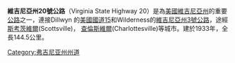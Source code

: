 '''維吉尼亞州20號公路'''（Virginia State Highway 20）是為[[美國|美國]][[維吉尼亞州|維吉尼亞州]]的重要[[公路|公路]]之一，連接Dillwyn 的[[美國國道15|美國國道15]]和Wilderness的[[維吉尼亞州3號公路|維吉尼亞州3號公路]]，途經[[斯考茨維爾|斯考茨維爾]](Scottsville)， [[查倫斯維爾|查倫斯維爾]](Charlottesville)等城市。建於1933年，全長144.5公里。

[[Category:弗吉尼亚州州道|Category:弗吉尼亚州州道]]


{{Virginia-road-stub}}
